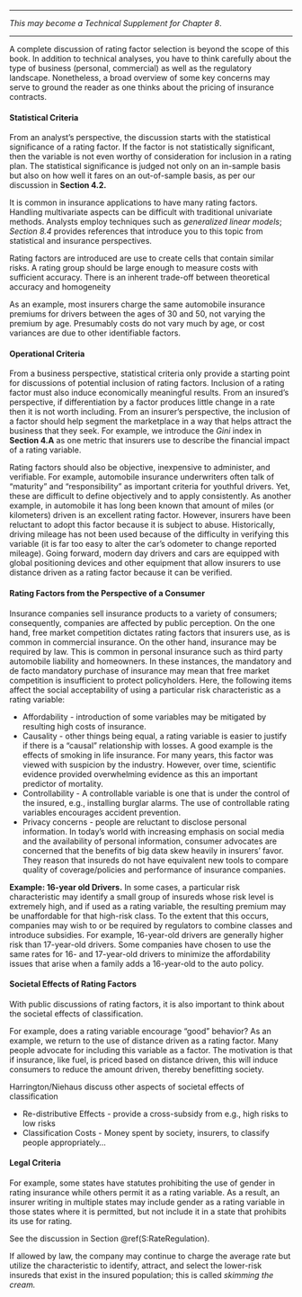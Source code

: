 <!-- ###  Rate Factor Selection {#S:LossRatio} -->

***

*This may become a Technical Supplement for Chapter 8*.

***

A complete discussion of rating factor selection is beyond the scope of this book. In addition to technical analyses, you have to think carefully about the type of business (personal, commercial) as well as the regulatory landscape. Nonetheless, a broad overview of some key concerns may serve to ground the reader as one thinks about the pricing of insurance contracts.


#### Statistical Criteria {-}

From an analyst's perspective, the discussion starts with the statistical significance of a rating factor. If the factor is not statistically significant, then the variable is not even worthy of consideration for inclusion in a rating plan. The statistical significance is judged not only on an in-sample basis but also on how well it fares on an out-of-sample basis, as per our discussion in **Section 4.2.** 

It is common in insurance applications to have many rating factors. Handling multivariate aspects can be difficult with traditional univariate methods. Analysts employ techniques such as *generalized linear models*; *Section 8.4* provides references that introduce you to this topic from statistical and insurance perspectives.

Rating factors are introduced are use to create cells that contain similar risks. A rating group should be large enough to measure costs with sufficient accuracy. There is an inherent trade-off between theoretical accuracy and homogeneity

As an example, most insurers charge the same automobile insurance premiums for drivers between the ages of 30 and 50, not varying the premium by age. Presumably costs do not vary much by age, or cost variances are due to other identifiable factors.

#### Operational Criteria {-}

From a business perspective, statistical criteria only provide a starting point for discussions of potential inclusion of rating factors. Inclusion of a rating factor must also induce economically meaningful results. From an insured's perspective, if differentiation by a factor produces little change in a rate then it is not worth including. From an insurer's perspective, the inclusion of a factor should help segment the marketplace in a way that helps attract the business that they seek. For example, we introduce the *Gini* index in **Section 4.A** as one metric that insurers use to describe the financial impact of a rating variable.

Rating factors should also be objective, inexpensive to administer, and verifiable. For example, automobile insurance underwriters often talk of "maturity" and "responsibility" as important criteria for youthful drivers. Yet, these are difficult to define objectively and to apply consistently. As another example, in automobile it has long been known that amount of miles (or kilometers) driven is an excellent rating factor. However, insurers have been reluctant to adopt this factor because it is subject to abuse. Historically, driving mileage has not been used because of the difficulty in verifying this variable (it is far too easy to alter the car's odometer to change reported mileage). Going forward, modern day drivers and cars are equipped with global positioning devices and other equipment that allow insurers to use distance driven as a rating factor because it can be verified.


#### Rating Factors from the Perspective of a Consumer {-}

Insurance companies sell insurance products to a variety of consumers; consequently, companies are affected by public perception. 
On the one hand, free market competition dictates rating factors that insurers use, as is common in commercial insurance. On the other hand, insurance may be required by law. This is common in personal insurance such as third party automobile liability and homeowners. In these instances, the mandatory and de facto mandatory purchase of insurance may mean that free market competition is insufficient to protect policyholders. Here, the following items affect the social acceptability of using a particular risk characteristic as a rating variable:

- Affordability - introduction of some variables may be mitigated by resulting high costs of insurance. 
- Causality - other things being equal, a rating variable is easier to justify if there is a "causal" relationship with losses. A good example is the effects of smoking in life insurance. For many years, this factor was viewed with suspicion by the industry. However, over time, scientific evidence provided overwhelming evidence as this an important predictor of mortality.
- Controllability - A controllable variable is one that is under the control of the insured, e.g., installing burglar alarms. The use of controllable rating variables encourages accident prevention.
- Privacy concerns - people are reluctant to disclose personal information. In today's world with increasing emphasis on social media and the availability of personal information, consumer advocates are concerned that the benefits of big data skew heavily in insurers' favor. They reason that insureds do not have equivalent new tools to compare quality of coverage/policies and performance of insurance companies. 

**Example: 16-year old Drivers.** In some cases, a particular risk characteristic may identify a small group of insureds whose risk level is extremely high, and if used as a rating variable, the resulting premium may be unaffordable for that high-risk class. To
the extent that this occurs, companies may wish to or be required by regulators to combine classes and introduce subsidies. For example, 16-year-old drivers are generally higher risk than 17-year-old drivers. Some companies have chosen to use the same rates for 16- and 17-year-old drivers to minimize the affordability issues that arise when a family adds a 16-year-old to the auto policy.


#### Societal Effects of Rating Factors {-}

With public discussions of rating factors, it is also important to think about the societal effects of classification.

For example, does a rating variable encourage "good" behavior? As an example, we return to the use of distance driven as a rating factor. Many people advocate for including this variable as a factor. The motivation is that if insurance, like fuel, is priced based on distance driven, this will induce consumers to reduce the amount driven, thereby benefitting society.

Harrington/Niehaus discuss other aspects of societal effects of classification

- Re-distributive Effects - provide a cross-subsidy from e.g., high risks to low risks
- Classification Costs - Money spent by society, insurers, to classify people appropriately...


#### Legal Criteria {-}

For example, some states have statutes prohibiting the use of gender in rating insurance while others permit it as a rating variable. As a result, an insurer writing in multiple states may include gender as a rating variable in those states where it is permitted, but not include it in a state that prohibits its use for rating.

See the discussion in Section \@ref(S:RateRegulation).

If allowed by law, the company may continue to charge the average rate but utilize the characteristic to identify, attract, and select the lower-risk insureds that exist in the insured population; this is called *skimming the cream.*




